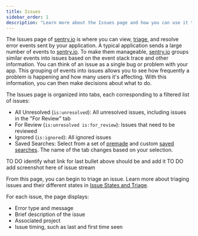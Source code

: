 ```yaml
---
title: Issues
sidebar_order: 1
description: "Learn more about the Issues page and how you can use it to efficiently triage issues."
---
```


The Issues page of [sentry.io](https://sentry.io) is where you can view, [triage](/product/error-monitoring/issue-details/), and resolve error events sent by your application. A typical application sends a large number of events to [sentry.io](https://sentry.io). To make them manageable, [sentry.io](https://sentry.io) groups similar events into issues based on the event stack trace and other information. You can think of an issue as a single bug or problem with your app. This grouping of events into issues allows you to see how frequently a problem is happening and how many users it's affecting. With this information, you can then make decisions about what to do.

The Issues page is organized into tabs, each corresponding to a filtered list of issues:

- All Unresolved (`is:unresolved`): All unresolved issues, including issues in the "For Review" tab
- For Review (`is:unresolved is:for_review`): Issues that need to be reviewed
- Ignored (`is:ignored`): All ignored issues
- Saved Searches: Select from a set of [premade](https://docs.sentry.io/product/sentry-basics/search/#premade-searches) and custom [saved searches](/product/sentry-basics/search/#organization-wide-saved-searches). The name of the tab changes based on your selection.

TO DO identify what link for last bullet above should be and add it
TO DO add screenshot here of issue stream

From this page, you can begin to triage an issue. Learn more about triaging issues and their different states in [Issue States and Triage](/product/error-monitoring/states-triage/).

For each issue, the page displays:

- Error type and message
- Brief description of the issue
- Associated project
- Issue timing, such as last and first time seen


<PageGrid />
